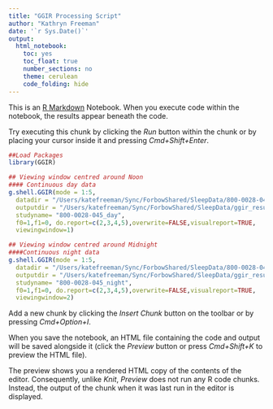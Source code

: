 ```yaml
---
title: "GGIR Processing Script"
author: "Kathryn Freeman"
date: '`r Sys.Date()`'
output:
  html_notebook:
    toc: yes
    toc_float: true
    number_sections: no
    theme: cerulean
    code_folding: hide
---
```


This is an [R Markdown](http://rmarkdown.rstudio.com) Notebook. When you execute code within the notebook, the results appear beneath the code. 

Try executing this chunk by clicking the *Run* button within the chunk or by placing your cursor inside it and pressing *Cmd+Shift+Enter*. 

```r
##Load Packages
library(GGIR)
```

```r
## Viewing window centred around Noon 
#### Continuous day data
g.shell.GGIR(mode = 1:5, 
  datadir = "/Users/katefreeman/Sync/ForbowShared/SleepData/800-0028-045_left wrist_060374_2021-08-30 16-02-46.bin", 
  outputdir = "/Users/katefreeman/Sync/ForbowShared/SleepData/ggir_results", 
  studyname= "800-0028-045_day",
  f0=1,f1=0, do.report=c(2,3,4,5),overwrite=FALSE,visualreport=TRUE,
  viewingwindow=1)
```

```r
## Viewing window centred around Midnight
####Continuous night data
g.shell.GGIR(mode = 1:5, 
  datadir = "/Users/katefreeman/Sync/ForbowShared/SleepData/800-0028-045_left wrist_060374_2021-08-30 16-02-46.bin", 
  outputdir = "/Users/katefreeman/Sync/ForbowShared/SleepData/ggir_results", 
  studyname= "800-0028-045_night",
  f0=1,f1=0, do.report=c(2,3,4,5),overwrite=FALSE,visualreport=TRUE,
  viewingwindow=2)

```



Add a new chunk by clicking the *Insert Chunk* button on the toolbar or by pressing *Cmd+Option+I*.

When you save the notebook, an HTML file containing the code and output will be saved alongside it (click the *Preview* button or press *Cmd+Shift+K* to preview the HTML file). 

The preview shows you a rendered HTML copy of the contents of the editor. Consequently, unlike *Knit*, *Preview* does not run any R code chunks. Instead, the output of the chunk when it was last run in the editor is displayed.

